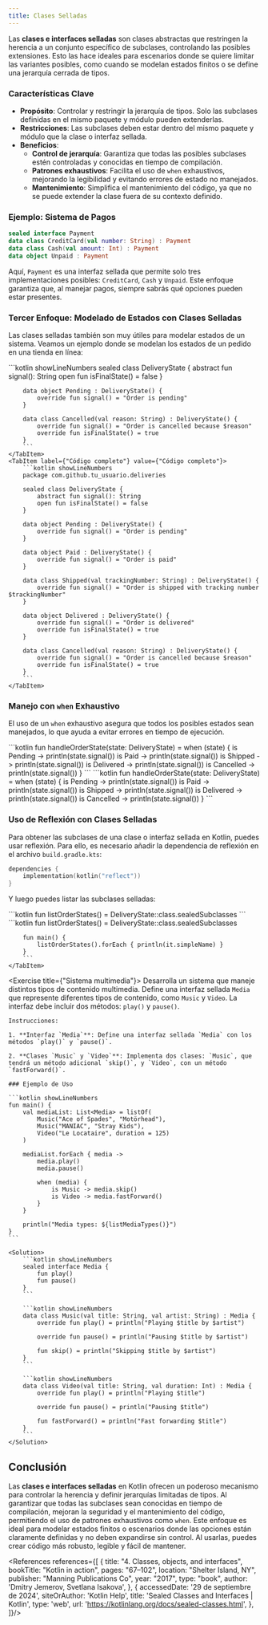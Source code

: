 ```yaml
---
title: Clases Selladas
---
```


<ReadingTime/>

Las **clases e interfaces selladas** son clases abstractas que restringen la herencia a un conjunto específico de subclases, controlando las posibles extensiones. Esto las hace ideales para escenarios donde se quiere limitar las variantes posibles, como cuando se modelan estados finitos o se define una jerarquía cerrada de tipos.

### Características Clave

- **Propósito**: Controlar y restringir la jerarquía de tipos. Solo las subclases definidas en el mismo paquete y módulo pueden extenderlas.
- **Restricciones**: Las subclases deben estar dentro del mismo paquete y módulo que la clase o interfaz sellada.
- **Beneficios**:
    - **Control de jerarquía**: Garantiza que todas las posibles subclases estén controladas y conocidas en tiempo de compilación.
    - **Patrones exhaustivos**: Facilita el uso de `when` exhaustivos, mejorando la legibilidad y evitando errores de estado no manejados.
    - **Mantenimiento**: Simplifica el mantenimiento del código, ya que no se puede extender la clase fuera de su contexto definido.

### Ejemplo: Sistema de Pagos

```kotlin
sealed interface Payment
data class CreditCard(val number: String) : Payment
data class Cash(val amount: Int) : Payment
data object Unpaid : Payment
```

Aquí, `Payment` es una interfaz sellada que permite solo tres implementaciones posibles: `CreditCard`, `Cash` y `Unpaid`. Este enfoque garantiza que, al manejar pagos, siempre sabrás qué opciones pueden estar presentes.

### Tercer Enfoque: Modelado de Estados con Clases Selladas

Las clases selladas también son muy útiles para modelar estados de un sistema. Veamos un ejemplo donde se modelan los estados de un pedido en una tienda en línea:

<BoxedTabs>
    <TabItem label={"Código esencial"} value={"Código esencial"}>
        ```kotlin showLineNumbers
        sealed class DeliveryState {
            abstract fun signal(): String
            open fun isFinalState() = false
        }

        data object Pending : DeliveryState() {
            override fun signal() = "Order is pending"
        }

        data class Cancelled(val reason: String) : DeliveryState() {
            override fun signal() = "Order is cancelled because $reason"
            override fun isFinalState() = true
        }
        ```
    </TabItem>
    <TabItem label={"Código completo"} value={"Código completo"}>
        ```kotlin showLineNumbers
        package com.github.tu_usuario.deliveries

        sealed class DeliveryState {
            abstract fun signal(): String
            open fun isFinalState() = false
        }

        data object Pending : DeliveryState() {
            override fun signal() = "Order is pending"
        }

        data object Paid : DeliveryState() {
            override fun signal() = "Order is paid"
        }

        data class Shipped(val trackingNumber: String) : DeliveryState() {
            override fun signal() = "Order is shipped with tracking number $trackingNumber"
        }

        data object Delivered : DeliveryState() {
            override fun signal() = "Order is delivered"
            override fun isFinalState() = true
        }

        data class Cancelled(val reason: String) : DeliveryState() {
            override fun signal() = "Order is cancelled because $reason"
            override fun isFinalState() = true
        }
        ```
    </TabItem>
</BoxedTabs>

### Manejo con `when` Exhaustivo

El uso de un `when` exhaustivo asegura que todos los posibles estados sean manejados, lo que ayuda a evitar errores en tiempo de ejecución.

<BoxedTabs>
    <TabItem label={"Código esencial"} value={"Código esencial"}>
        ```kotlin
        fun handleOrderState(state: DeliveryState) = when (state) {
            is Pending -> println(state.signal())
            is Paid -> println(state.signal())
            is Shipped -> println(state.signal())
            is Delivered -> println(state.signal())
            is Cancelled -> println(state.signal())
        }
        ```
    </TabItem>
    <TabItem label={"Código completo"} value={"Código completo"}>
        ```kotlin
        fun handleOrderState(state: DeliveryState) = when (state) {
            is Pending -> println(state.signal())
            is Paid -> println(state.signal())
            is Shipped -> println(state.signal())
            is Delivered -> println(state.signal())
            is Cancelled -> println(state.signal())
        }
        ```
    </TabItem>
</BoxedTabs>

### Uso de Reflexión con Clases Selladas

Para obtener las subclases de una clase o interfaz sellada en Kotlin, puedes usar reflexión. Para ello, es necesario añadir la dependencia de reflexión en el archivo `build.gradle.kts`:

```kotlin showLineNumbers
dependencies {
    implementation(kotlin("reflect"))
}
```

Y luego puedes listar las subclases selladas:

<BoxedTabs>
    <TabItem label={"Código esencial"} value={"Código esencial"}>
        ```kotlin
        fun listOrderStates() = DeliveryState::class.sealedSubclasses
        ```
    </TabItem>
    <TabItem label={"Código completo"} value={"Código completo"}>
        ```kotlin
        fun listOrderStates() = DeliveryState::class.sealedSubclasses

        fun main() {
            listOrderStates().forEach { println(it.simpleName) }
        }
        ```
    </TabItem>
</BoxedTabs>

<Exercise title={"Sistema multimedia"}>
    Desarrolla un sistema que maneje distintos tipos de contenido multimedia. Define una interfaz sellada `Media` que represente diferentes tipos de contenido, como `Music` y `Video`. La interfaz debe incluir dos métodos: `play()` y `pause()`.

    Instrucciones:

    1. **Interfaz `Media`**: Define una interfaz sellada `Media` con los métodos `play()` y `pause()`.

    2. **Clases `Music` y `Video`**: Implementa dos clases: `Music`, que tendrá un método adicional `skip()`, y `Video`, con un método `fastForward()`.

    ### Ejemplo de Uso

    ```kotlin showLineNumbers
    fun main() {
        val mediaList: List<Media> = listOf(
            Music("Ace of Spades", "Motörhead"),
            Music("MANIAC", "Stray Kids"),
            Video("Le Locataire", duration = 125)
        )

        mediaList.forEach { media ->
            media.play()
            media.pause()

            when (media) {
                is Music -> media.skip()
                is Video -> media.fastForward()
            }
        }

        println("Media types: ${listMediaTypes()}")
    }
    ```

    <Solution>
        ```kotlin showLineNumbers
        sealed interface Media {
            fun play()
            fun pause()
        }
        ```

        ```kotlin showLineNumbers
        data class Music(val title: String, val artist: String) : Media {
            override fun play() = println("Playing $title by $artist")

            override fun pause() = println("Pausing $title by $artist")

            fun skip() = println("Skipping $title by $artist")
        }
        ```

        ```kotlin showLineNumbers
        data class Video(val title: String, val duration: Int) : Media {
            override fun play() = println("Playing $title")

            override fun pause() = println("Pausing $title")

            fun fastForward() = println("Fast forwarding $title")
        }
        ```
    </Solution>
</Exercise>

## Conclusión

Las **clases e interfaces selladas** en Kotlin ofrecen un poderoso mecanismo para controlar la herencia y definir jerarquías limitadas de tipos. Al garantizar que todas las subclases sean conocidas en tiempo de compilación, mejoran la seguridad y el mantenimiento del código, permitiendo el uso de patrones exhaustivos como `when`. Este enfoque es ideal para modelar estados finitos o escenarios donde las opciones están claramente definidas y no deben expandirse sin control. Al usarlas, puedes crear código más robusto, legible y fácil de mantener.


<div className="language-card-container">
    <LanguageCard
        logoSrc="https://upload.wikimedia.org/wikipedia/commons/thumb/1/1c/Haskell-Logo.svg/1200px-Haskell-Logo.svg.png"
        language="Haskell"
        link="/docs/fp/adt/sum/sealed/haskell"
    />
    <LanguageCard
        logoSrc="https://www.svgrepo.com/show/184143/java.svg"
        language="Java"
        link="/docs/fp/adt/sum/sealed/java"
    />
    <LanguageCard
        logoSrc="https://www.svgrepo.com/show/354313/scala.svg"
        language="Scala"
        link="/docs/fp/adt/sum/sealed/scala"
    />
    <LanguageCard
        logoSrc="https://upload.wikimedia.org/wikipedia/commons/thumb/4/4c/Typescript_logo_2020.svg/2048px-Typescript_logo_2020.svg.png"
        language="TypeScript"
        link="/docs/fp/adt/sum/sealed/typescript"
    />
</div>

<References references={[
    {
        title: "4. Classes, objects, and interfaces",
        bookTitle: "Kotlin in action",
        pages: "67–102",
        location: "Shelter Island, NY",
        publisher: "Manning Publications Co",
        year: "2017",
        type: "book",
        author: 'Dmitry Jemerov, Svetlana Isakova',
    },
    {
        accessedDate: '29 de septiembre de 2024',
        siteOrAuthor: 'Kotlin Help',
        title: 'Sealed Classes and Interfaces | Kotlin',
        type: 'web',
        url: 'https://kotlinlang.org/docs/sealed-classes.html',
    },
]}/>
